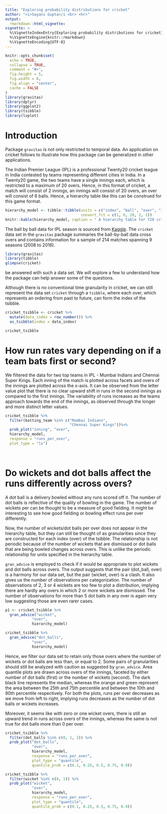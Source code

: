 ```yaml
---
title: "Exploring probability distributions for cricket"
author: "<i>Sayani Gupta</i <br> <hr>"
output: 
  rmarkdown::html_vignette:
vignette: >
  %\VignetteIndexEntry{Exploring probability distributions for cricket}
  %\VignetteEngine{knitr::rmarkdown}
  %\VignetteEncoding{UTF-8}
---
```

<!-- #Example vignette: 
https://github.com/njtierney/naniar/blob/master/vignettes/getting-started-w-naniar.Rmd -->
```r
knitr::opts_chunk$set(
  echo = TRUE,
  collapse = TRUE,
  comment = "#>",
  fig.height = 5,
  fig.width = 8,
  fig.align = "center",
  cache = FALSE
)
library(gravitas)
library(dplyr)
library(ggplot2)
library(tsibble)
library(lvplot)
```

# Introduction

Package `gravitas` is not only restricted to temporal data. An application on cricket follows to illustrate how this package can be generalized in other applications. 


The Indian Premier League (IPL) is a professional Twenty20 cricket league in India contested by teams representing different cities in India. In a Twenty20 game, the two teams have a single innings each, which is restricted to a maximum of 20 overs. Hence, in this format of cricket, a match will consist of 2 innings, an innings will consist of 20 overs, an over will consist of 6 balls. Hence, a hierarchy table like this can be construed for this game format.

```r
hierarchy_model <- tibble::tibble(units = c("index", "ball", "over", "inning", "match"), 
                                  convert_fct = c(1, 6, 20, 2, 1))
knitr::kable(hierarchy_model, caption = " A hierarchy table for T20 cricket", format = "html")
```


The ball by ball data for IPL season is sourced from [Kaggle](https://www.kaggle.com/josephgpinto/ipl-data-analysis/data). The `cricket` data set in the `gravitas` package summaries the ball-by-ball data cross overs and contains information for a sample of 214 matches spanning 9 seasons (2008 to 2016). 

```r
library(gravitas)
library(tibble)
glimpse(cricket)
```

 be answered with such a data set. We will explore a few to understand how the package can help answer some of the questions.


<!-- Mumbai Indians(MI) and Delhi Daredevils (DD) are two teams that played from 2010 to 2015, in which MI always qualified in top 4, and DD never made it to top 4. It would be interesting to see the difference in their strategies throughout all matches in these seasons. The following two questions might help us partially understand their strategies/performances.  -->

<!-- - Q1: How their run rates vary depending on if they bat first or 2nd? -->

<!-- <!-- - Q2: Is there a chance that they are more likely to win if they bat first? --> 
<!-- - Q2: Which team is more consistent in their approach in terms of run-rate across different overs of the innings? -->

Although there is no conventional time granularity in cricket, we can still represent the data set `cricket` through a `tsibble`, where each over, which represents an ordering from past to future, can form the index of the tsibble.  



```r
cricket_tsibble <- cricket %>%
  mutate(data_index = row_number()) %>%
  as_tsibble(index = data_index)

cricket_tsibble
```


# How run rates vary depending on if a team bats first or second?

We filtered the data for two top teams in IPL - Mumbai Indians and Chennai Super Kings. 
Each inning of the match is plotted across facets and overs of the innings are plotted across the x-axis. It can be observed from the letter value plot that there is no clear upward shift in runs in the second innings as compared to the first innings. The variability of runs increases as the teams approach towards the end of the innings, as observed through the longer and more distinct letter values.
  
```r
cricket_tsibble %>%
  filter(batting_team %in% c("Mumbai Indians",
                             "Chennai Super Kings"))%>%
  prob_plot("inning", "over",
  hierarchy_model,
  response = "runs_per_over",
  plot_type = "lv")
```

<!-- # Is there a chance that they are more likely to win if they bat first? -->


<!-- ```{r} -->
<!-- cricket_tsibble %>% -->
<!--   filter(batting_team %in% c("Mumbai Indians", -->
<!--                              "Chennai Super Kings"))%>% -->
<!--   mutate(win = if_else(winner_team == "batting_team", 1, 0), -->
<!--          bat_first = if_else(inning == 1, 1, 0)) %>%  -->
<!--   prob_plot("bat_first", "win", -->
<!--   hierarchy_model, -->
<!--   response = "runs_per_over", -->
<!--   plot_type = "lv") -->
<!-- ``` -->
<br>

# Do wickets and dot balls affect the runs differently across overs?

A dot ball is a delivery bowled without any runs scored off it. The number of dot balls is reflective of the quality of bowling in the game. The number of wickets per can be thought to be a measure of good fielding. It might be interesting to see how good fielding or bowling effect runs per over differently.

Now, the number of wickets/dot balls per over does not appear in the hierarchy table, but they can still be thought of as granularities since they are constructed for each index (over) of the tsibble. The relationship is not periodic because of the number of wickets that are dismissed or dot balls that are being bowled changes across overs. This is unlike the periodic relationship for units specified in the hierarchy table. 

`gran_advice` is employed to check if it would be appropriate to plot wickets and dot balls across overs. The output suggests that the pair (dot_ball, over) is a harmony for our data set, but the pair (wicket, over) is a clash. It also gives us the number of observations per categorization. The number of observations of 2, 3 or 4 wickets are too few to plot a distribution, implying there are hardly any overs in which 2 or more wickets are dismissed.  The number of observations for more than 5 dot balls in any over is again very low suggesting those are even rarer cases.


```r
p1 <- cricket_tsibble %>%
  gran_advice("wicket",
            "over",
            hierarchy_model)
```

```r
cricket_tsibble %>%
  gran_advice("dot_balls",
            "over",
            hierarchy_model)
```


Hence, we filter our data set to retain only those overs where the number of wickets or dot balls are less than, or equal to 2. Some pairs of granularities should still be analyzed with caution as suggested by `gran_advice`. Area quantile plots are drawn across overs of the innings, faceted by either number of dot balls (first) or the number of wickets (second). The dark black line represents the median, whereas the orange and green represent the area between the 25th and 75th percentile and between the 10th and 90th percentile respectively. For both the plots, runs per over decreases as we move from left to right, implying runs decreases as the number of dot balls or wickets increases.


Moreover, it seems like with zero or one wicket overs, there is still an upward trend in runs across overs of the innings, whereas the same is not true for dot balls more than 0 per over.



```r
cricket_tsibble %>% 
  filter(dot_balls %in% c(0, 1, 2)) %>%
  prob_plot("dot_balls",
            "over",
            hierarchy_model,
            response = "runs_per_over",
            plot_type = "quantile",
            quantile_prob = c(0.1, 0.25, 0.5, 0.75, 0.9))


```

```r
cricket_tsibble %>% 
  filter(wicket %in% c(0, 1)) %>%
  prob_plot("wicket",
            "over",
            hierarchy_model,
            response = "runs_per_over",
            plot_type = "quantile",
            quantile_prob = c(0.1, 0.25, 0.5, 0.75, 0.9))

```

<!-- ```{r} -->
<!-- cricket_tsibble %>% -->
<!--   filter(batting_team == "Mumbai Indians") %>%  -->
<!--     prob_plot("inning", "over", -->
<!--              hierarchy_model, -->
<!--              response = "runs_per_over", -->
<!--              plot_type = "lv") -->

<!-- cricket_tsibble %>% -->
<!--   filter(batting_team == "Delhi Daredevils") %>%  -->
<!--     prob_plot("inning", "over", -->
<!--              hierarchy_model, -->
<!--              response = "runs_per_over", -->
<!--              plot_type = "lv") -->
<!-- ``` -->




